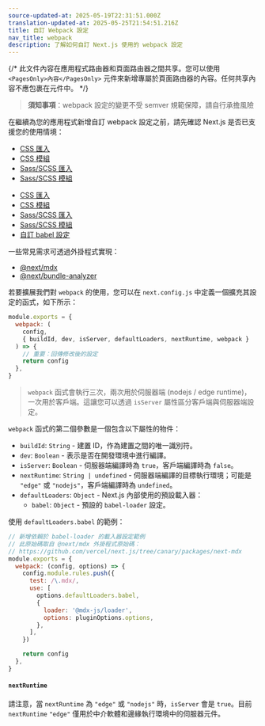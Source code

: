 ```yaml
---
source-updated-at: 2025-05-19T22:31:51.000Z
translation-updated-at: 2025-05-25T21:54:51.216Z
title: 自訂 Webpack 設定
nav_title: webpack
description: 了解如何自訂 Next.js 使用的 webpack 設定
---
```


{/* 此文件內容在應用程式路由器和頁面路由器之間共享。您可以使用 `<PagesOnly>內容</PagesOnly>` 元件來新增專屬於頁面路由器的內容。任何共享內容不應包裹在元件中。 */}

> **須知事項**：webpack 設定的變更不受 semver 規範保障，請自行承擔風險

在繼續為您的應用程式新增自訂 webpack 設定之前，請先確認 Next.js 是否已支援您的使用情境：

<AppOnly>

- [CSS 匯入](/docs/app/getting-started/css)
- [CSS 模組](/docs/app/getting-started/css#css-modules)
- [Sass/SCSS 匯入](/docs/app/guides/sass)
- [Sass/SCSS 模組](/docs/app/guides/sass)

</AppOnly>

<PagesOnly>

- [CSS 匯入](/docs/app/getting-started/css)
- [CSS 模組](/docs/app/getting-started/css)
- [Sass/SCSS 匯入](/docs/pages/guides/sass)
- [Sass/SCSS 模組](/docs/pages/guides/sass)
- [自訂 babel 設定](/docs/pages/guides/babel)

</PagesOnly>

一些常見需求可透過外掛程式實現：

- [@next/mdx](https://github.com/vercel/next.js/tree/canary/packages/next-mdx)
- [@next/bundle-analyzer](https://github.com/vercel/next.js/tree/canary/packages/next-bundle-analyzer)

若要擴展我們對 `webpack` 的使用，您可以在 `next.config.js` 中定義一個擴充其設定的函式，如下所示：

```js filename="next.config.js"
module.exports = {
  webpack: (
    config,
    { buildId, dev, isServer, defaultLoaders, nextRuntime, webpack }
  ) => {
    // 重要：回傳修改後的設定
    return config
  },
}
```

> `webpack` 函式會執行三次，兩次用於伺服器端 (nodejs / edge runtime)，一次用於客戶端。這讓您可以透過 `isServer` 屬性區分客戶端與伺服器端設定。

`webpack` 函式的第二個參數是一個包含以下屬性的物件：

- `buildId`: `String` - 建置 ID，作為建置之間的唯一識別符。
- `dev`: `Boolean` - 表示是否在開發環境中進行編譯。
- `isServer`: `Boolean` - 伺服器端編譯時為 `true`，客戶端編譯時為 `false`。
- `nextRuntime`: `String | undefined` - 伺服器端編譯的目標執行環境；可能是 `"edge"` 或 `"nodejs"`，客戶端編譯時為 `undefined`。
- `defaultLoaders`: `Object` - Next.js 內部使用的預設載入器：
  - `babel`: `Object` - 預設的 `babel-loader` 設定。

使用 `defaultLoaders.babel` 的範例：

```js
// 新增依賴於 babel-loader 的載入器設定範例
// 此原始碼取自 @next/mdx 外掛程式原始碼：
// https://github.com/vercel/next.js/tree/canary/packages/next-mdx
module.exports = {
  webpack: (config, options) => {
    config.module.rules.push({
      test: /\.mdx/,
      use: [
        options.defaultLoaders.babel,
        {
          loader: '@mdx-js/loader',
          options: pluginOptions.options,
        },
      ],
    })

    return config
  },
}
```

#### `nextRuntime`

請注意，當 `nextRuntime` 為 `"edge"` 或 `"nodejs"` 時，`isServer` 會是 `true`。目前 `nextRuntime` `"edge"` 僅用於中介軟體和邊緣執行環境中的伺服器元件。